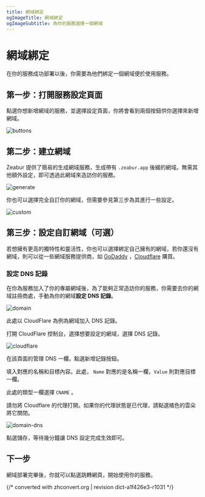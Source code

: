 ```yaml
---
title: 網域綁定
ogImageTitle: 網域綁定
ogImageSubtitle: 為你的服務選擇一個網域
---
```



# 網域綁定

在你的服務成功部署以後，你需要為他們綁定一個網域便於使用服務。

## 第一步：打開服務設定頁面

點選你想新增網域的服務，並選擇設定頁面，你將會看到兩個按鈕供你選擇來新增網域。

![buttons](/deploy/domain/buttons.zh-TW.jpg)

## 第二步：建立網域

Zeabur 提供了簡易的生成網域服務，生成帶有 `.zeabur.app` 後綴的網域。無需其他額外設定，即可透過此網域來造訪你的服務。

![generate](/deploy/domain/generate.zh-TW.jpg)

你也可以選擇完全自訂你的網域，但需要參見第三步為其進行一些設定。

![custom](/deploy/domain/custom.zh-TW.jpg)

## 第三步：設定自訂網域（可選）

若想擁有更高的獨特性和靈活性，你也可以選擇綁定自己擁有的網域，若你還沒有網域，則可以從一些網域服務提供商，如 [GoDaddy](https://www.godaddy.com) ，[Cloudflare](https://www.cloudflare.com) 購買。

### 設定 DNS 記錄

在你為服務加入了你的專屬網域後，為了能夠正常造訪你的服務，你需要去你的網域註冊商處，手動為你的網域**設定 DNS 記錄**。

![domain](/deploy/domain/domain.zh-CN.jpg)

此處以 CloudFlare 為例為網域加入 DNS 記錄。

打開 CloudFlare 控制台，選擇想要設定的網域，選擇 DNS 記錄。

![cloudflare](/deploy/domain/cloudflare.zh-TW.png)

在該頁面的管理 DNS 一欄，點選新增記錄按鈕。

填入對應的名稱和目標內容。此處， `Name` 對應的是名稱一欄，`Value` 則對應目標一欄。

此處的類型一欄選擇 `CNAME` 。

<Callout>
  請勿將 Cloudflare 的代理打開。如果你的代理狀態是已代理，請點選橘色的雲朵將它關閉。
</Callout>

![domain-dns](/deploy/domain/domain-dns.zh-TW.png)

點選儲存，等待幾分鐘讓 DNS 設定完成生效即可。

## 下一步

網域部署完畢後，你就可以點選跳轉網頁，開始使用你的服務。

{/* converted with zhconvert.org | revision dict-a1f426e3-r1031 */}